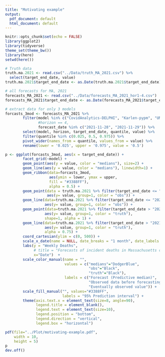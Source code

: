 ```yaml
---
title: "Motivating example"
output:
  pdf_document: default
  html_document: default
---
```


```r
knitr::opts_chunk$set(echo = FALSE)
library(ggplot2)
library(tidyverse)
theme_set(theme_bw())
library(here)
setwd(here())
```

```r
# Truth data
truth.ma.2021 <- read.csv("../Data/truth_MA_2021.csv") %>% 
  select(target_end_date, value) 
truth.ma.2021$target_end_date <- as.Date(truth.ma.2021$target_end_date)

# all forecasts for MA, 2021
forecasts_MA_2021 <- read.csv("../Data/forecasts_MA_2021_hor1-4.csv") 
forecasts_MA_2021$target_end_date <- as.Date(forecasts_MA_2021$target_end_date)        

# extract data for only 3 models
forcasts_3mod <- forecasts_MA_2021 %>% 
        filter(model %in% c("CovidAnalytics-DELPHI", "Karlen-pypm", "UMass-MechBayes"),
               #horizon == 4,
               forecast_date %in% c("2021-11-28", "2021-11-29")) %>% 
        select(model, horizon, target_end_date, quantile, value) %>% 
        filter(quantile %in% c(0.025, 0.5, 0.975)) %>% 
        pivot_wider(names_from = quantile, values_from = value) %>% 
        rename(lower = '0.025', upper = '0.975', value = '0.5')

```


```r
p <- ggplot(forcasts_3mod, aes(x = target_end_date)) +
        facet_grid(~model) +
        geom_point(aes(y = value, color = "medians"), size=2) +
        geom_line(aes(y = value, color = "medians"), linewidth=1) +
        geom_ribbon(data=forcasts_3mod, 
                    aes(ymin = lower, ymax = upper, 
                    fill = "#3388FF"),
                    alpha = 0.5) +
        geom_point(data = truth.ma.2021 %>% filter(target_end_date <= "2021-11-27"),
                   aes(y= value, group=1, color = "obs")) +
        geom_line(data=truth.ma.2021 %>% filter(target_end_date <= "2021-11-27"), 
                  aes(y= value, group=1, color = "obs")) +
        geom_point(data=truth.ma.2021 %>% filter(target_end_date > "2021-11-27"), 
                  aes(y= value, group=1, color = "truth"), 
                  shape=1, alpha = 1) +
        geom_line(data=truth.ma.2021 %>% filter(target_end_date > "2021-11-27"), 
                  aes(y= value, group=1, color = "truth"), 
                  alpha = 0.75) +
        coord_cartesian(ylim = c(0, 500)) +
        scale_x_date(name = NULL, date_breaks = "1 month", date_labels = "%b %Y") +
        labs(y = "Weekly Deaths",
             # title = "Forecasts of incident deaths in Massachusetts on November 28, 2021", 
             x="Date")  +
        scale_color_manual(name = "", 
                           values = c("medians"="DodgerBlue", 
                                      "obs"="Black", 
                                      "truth"="Black"), 
                           labels = c("Forecast (Predictive median)", 
                                      "Observed data before forecasting", 
                                      "Eventually observed value")) + 
        scale_fill_manual("", values="#3388FF", 
                          labels = "95% Prediction interval") +
        theme(axis.text.x = element_text(size=8, angle=90),
              legend.title = element_blank(),
              legend.text = element_text(size=10),
              legend.position = "bottom", 
              legend.direction = "vertical", 
              legend.box = "horizontal")

```

```r
pdf(file="../Plot/motivating-example.pdf",
    width = 10,
    height = 5)
p
dev.off()
```

